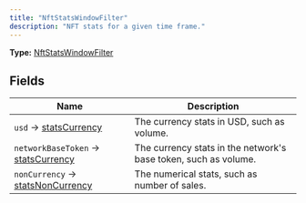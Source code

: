 ```yaml
---
title: "NftStatsWindowFilter"
description: "NFT stats for a given time frame."
---
```


**Type:** [NftStatsWindowFilter](/api-reference/types/nftstatswindowfilter)

## Fields

| Name | Description |
|------|-------------|
| `usd` → [statsCurrency](/api-reference/types/statscurrency) | The currency stats in USD, such as volume. |
| `networkBaseToken` → [statsCurrency](/api-reference/types/statscurrency) | The currency stats in the network&#39;s base token, such as volume. |
| `nonCurrency` → [statsNonCurrency](/api-reference/types/statsnoncurrency) | The numerical stats, such as number of sales. |

